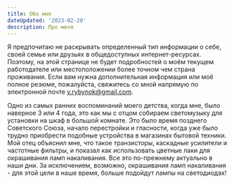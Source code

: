 ```yaml
---
title: Обо мне
dateUpdated: '2023-02-20'
description: Про меня
---
```


Я предпочитаю не раскрывать определенный тип информации о себе, своей семье или
друзьях в общедоступных интернет-ресурсах. Поэтому, на этой странице не будет
подробностей о моём текущем работодателе или местоположении более точном чем
страна проживания. Если вам нужна дополнительная информация или моё полное
резюме, пожалуйста, свяжитесь со мной напрямую по электронной почте
v.rybynok@gmail.com.

Одно из самых ранних воспоминаний моего детства, когда мне, было наверное 3 или
4 года, это как мы с отцом собираем светомузыку для установки на шкаф в большой
комнате. Это было время позднего Советского Союза, начало перестройки и
гласности, когда уже было трудно приобрести подобные устройства в магазинах
бытовой техники. Мой отец объяснил мне, что такое транзисторы, каскадные
усилители и частотные фильтры, и показал как использовать цветные лаки для
окрашивания ламп накаливания. Все это по-прежнему актуально в наши дни. За
исключением, возможно, окрашивания ламп накаливания - для этой цели в наше
время, больше подойдут лампы на светодиодах!
